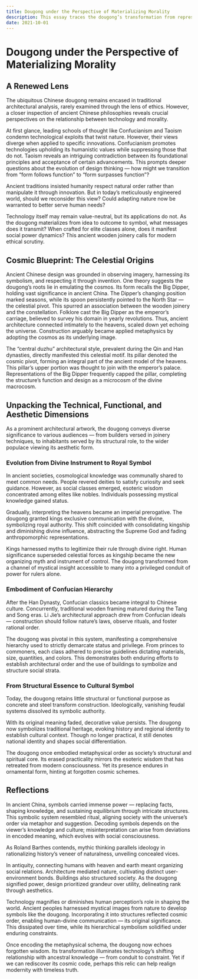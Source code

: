 ```yaml
---
title: Dougong under the Perspective of Materializing Morality
description: This essay traces the dougong’s transformation from representing celestial order in ancient Chinese architecture to symbolizing imperial authority and cultural tradition through various eras, reflecting on its shifting relationship to technology and knowledge.
date: 2021-10-01
---
```


<Date date="2021-10-01" />

# Dougong under the Perspective of Materializing Morality

## A Renewed Lens

The ubiquitous Chinese dougong remains encased in traditional architectural analysis, rarely examined through the lens of ethics. However, a closer inspection of ancient Chinese philosophies reveals crucial perspectives on the relationship between technology and morality.

At first glance, leading schools of thought like Confucianism and Taoism condemn technological exploits that twist nature. However, their views diverge when applied to specific innovations. Confucianism promotes technologies upholding its humanistic values while suppressing those that do not. Taoism reveals an intriguing contradiction between its foundational principles and acceptance of certain advancements. This prompts deeper questions about the evolution of design thinking — how might we transition from “form follows function” to “form surpasses function”?

Ancient traditions insisted humanity respect natural order rather than manipulate it through innovation. But in today’s meticulously engineered world, should we reconsider this view? Could adapting nature now be warranted to better serve human needs?

Technology itself may remain value-neutral, but its applications do not. As the dougong materializes from idea to outcome to symbol, what messages does it transmit? When crafted for elite classes alone, does it manifest social power dynamics? This ancient wooden joinery calls for modern ethical scrutiny.

## Cosmic Blueprint: The Celestial Origins

Ancient Chinese design was grounded in observing imagery, harnessing its symbolism, and respecting it through invention. One theory suggests the dougong’s roots lie in emulating the cosmos. Its form recalls the Big Dipper, holding vast significance in ancient China. The Dipper’s changing position marked seasons, while its spoon persistently pointed to the North Star — the celestial pivot. This spurred an association between the wooden joinery and the constellation. Folklore cast the Big Dipper as the emperor’s carriage, believed to survey his domain in yearly revolutions. Thus, ancient architecture connected intimately to the heavens, scaled down yet echoing the universe. Construction arguably became applied metaphysics by adopting the cosmos as its underlying image.

The “central duzhu” architectural style, prevalent during the Qin and Han dynasties, directly manifested this celestial motif. Its pillar denoted the cosmic pivot, forming an integral part of the ancient model of the heavens. This pillar’s upper portion was thought to join with the emperor’s palace. Representations of the Big Dipper frequently capped the pillar, completing the structure’s function and design as a microcosm of the divine macrocosm.

## Unpacking the Technical, Functional, and Aesthetic Dimensions

As a prominent architectural artwork, the dougong conveys diverse significance to various audiences — from builders versed in joinery techniques, to inhabitants served by its structural role, to the wider populace viewing its aesthetic form.

### Evolution from Divine Instrument to Royal Symbol

In ancient societies, cosmological knowledge was communally shared to meet common needs. People revered deities to satisfy curiosity and seek guidance. However, as social classes emerged, esoteric wisdom concentrated among elites like nobles. Individuals possessing mystical knowledge gained status.

Gradually, interpreting the heavens became an imperial prerogative. The dougong granted kings exclusive communication with the divine, symbolizing royal authority. This shift coincided with consolidating kingship and diminishing divine influence, abstracting the Supreme God and fading anthropomorphic representations.

Kings harnessed myths to legitimize their rule through divine right. Human significance superseded celestial forces as kingship became the new organizing myth and instrument of control. The dougong transformed from a channel of mystical insight accessible to many into a privileged conduit of power for rulers alone.

### Embodiment of Confucian Hierarchy

After the Han Dynasty, Confucian classics became integral to Chinese culture. Concurrently, traditional wooden framing matured during the Tang and Song eras. Li Jie’s architectural approach drew from Confucian ideals — construction should follow nature’s laws, observe rituals, and foster rational order.

The dougong was pivotal in this system, manifesting a comprehensive hierarchy used to strictly demarcate status and privilege. From princes to commoners, each class adhered to precise guidelines dictating materials, size, quantities, and colors. This demonstrates both enduring efforts to establish architectural order and the use of buildings to symbolize and structure social strata.

### From Structural Essence to Cultural Symbol

Today, the dougong retains little structural or functional purpose as concrete and steel transform construction. Ideologically, vanishing feudal systems dissolved its symbolic authority.

With its original meaning faded, decorative value persists. The dougong now symbolizes traditional heritage, evoking history and regional identity to establish cultural context. Though no longer practical, it still denotes national identity and shapes social differentiation.

The dougong once embodied metaphysical order as society’s structural and spiritual core. Its erased practicality mirrors the esoteric wisdom that has retreated from modern consciousness. Yet its presence endures in ornamental form, hinting at forgotten cosmic schemes.

## Reflections

In ancient China, symbols carried immense power — replacing facts, shaping knowledge, and sustaining equilibrium through intricate structures. This symbolic system resembled ritual, aligning society with the universe’s order via metaphor and suggestion. Decoding symbols depends on the viewer’s knowledge and culture; misinterpretation can arise from deviations in encoded meaning, which evolves with social consciousness.

As Roland Barthes contends, mythic thinking parallels ideology in rationalizing history’s veneer of naturalness, unveiling concealed vices.

In antiquity, connecting humans with heaven and earth meant organizing social relations. Architecture mediated nature, cultivating distinct user-environment bonds. Buildings also structured society. As the dougong signified power, design prioritized grandeur over utility, delineating rank through aesthetics.

Technology magnifies or diminishes human perception’s role in shaping the world. Ancient peoples harnessed mystical images from nature to develop symbols like the dougong. Incorporating it into structures reflected cosmic order, enabling human-divine communication — its original significance. This dissipated over time, while its hierarchical symbolism solidified under enduring constraints.

Once encoding the metaphysical schema, the dougong now echoes forgotten wisdom. Its transformation illuminates technology’s shifting relationship with ancestral knowledge — from conduit to constraint. Yet if we can rediscover its cosmic code, perhaps this relic can help realign modernity with timeless truth.
